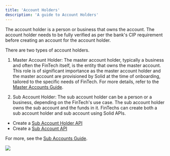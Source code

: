 ```yaml
---
title: 'Account Holders'
description: 'A guide to Account Holders'
---
```

The account holder is a person or business that owns the account. The account holder needs to be fully verified as per the bank's CIP requirement before creating an account for the account holder. 

There are two types of account holders.
1. Master Account Holder: The master account holder, typically a business and often the FinTech itself, is the entity that owns the master account. This role is of significant importance as the master account holder and the master account are provisioned by Solid at the time of onboarding, tailored to the specific needs of FinTech. For more details, refer to the [Master Accounts Guide](https://docs.solidfi.com/accounts/master-accounts).

2. Sub Account Holder: The sub account holder can be a person or a business, depending on the FinTech's use case. The sub account holder owns the sub account and the funds in it. FinTechs can create both a sub account holder and sub account using Solid APIs. 
- Create a [Sub Account Holder API](/v2/api-reference/sub-account-holders/create-a-sub-account-holder)
- Create a [Sub Account API](/v2/api-reference/sub-accounts/create-a-sub-account)

For more, see the [Sub Accounts Guide](/accounts/sub-accounts).

<Frame caption="Account Holder hierarchy" type="glass">
  <img src="https://uploads-ssl.webflow.com/66633a8deaa98cd86b9f0eb3/666fa71d0777c07804eb0307_account-holder.png" />
</Frame>